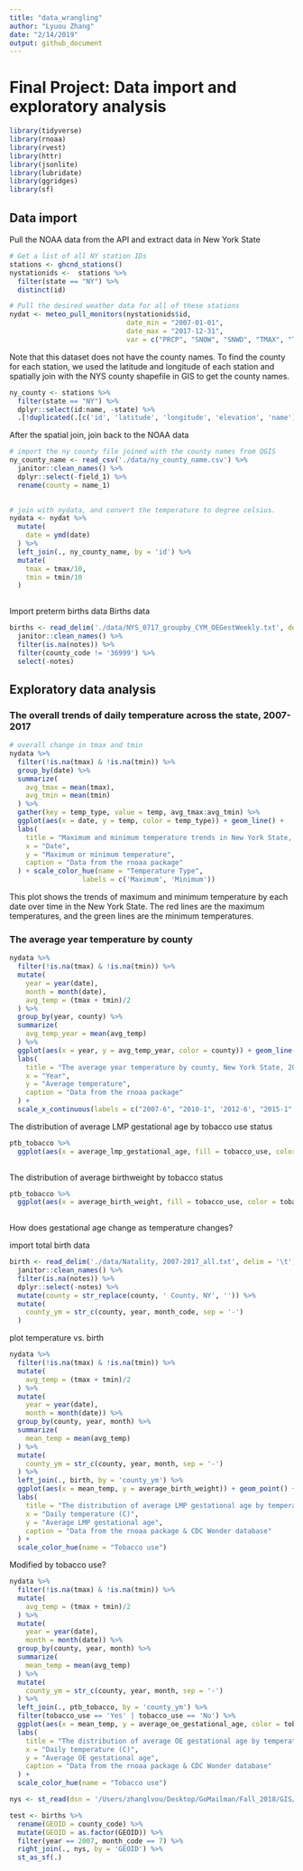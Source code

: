 ```yaml
---
title: "data_wrangling"
author: "Lyuou Zhang"
date: "2/14/2019"
output: github_document
---
```


# Final Project: Data import and exploratory analysis

```r
library(tidyverse)
library(rnoaa)
library(rvest)
library(httr)
library(jsonlite)
library(lubridate)
library(ggridges)
library(sf)
```

## Data import

Pull the NOAA data from the API and extract data in New York State

```r
# Get a list of all NY station IDs
stations <- ghcnd_stations()
nystationids <-  stations %>% 
  filter(state == "NY") %>% 
  distinct(id)

# Pull the desired weather data for all of these stations
nydat <- meteo_pull_monitors(nystationids$id, 
                             date_min = "2007-01-01", 
                             date_max = "2017-12-31", 
                             var = c("PRCP", "SNOW", "SNWD", "TMAX", "TMIN"))
```

Note that this dataset does not have the county names. To find the county for each station, we used the latitude and longitude of each station and spatially join with the NYS county shapefile in GIS to get the county names.

```r
ny_county <- stations %>% 
  filter(state == "NY") %>% 
  dplyr::select(id:name, -state) %>% 
  .[!duplicated(.[c('id', 'latitude', 'longitude', 'elevation', 'name')]),]

```

After the spatial join, join back to the NOAA data

```r
# import the ny county file joined with the county names from QGIS
ny_county_name <- read_csv('./data/ny_county_name.csv') %>% 
  janitor::clean_names() %>% 
  dplyr::select(-field_1) %>% 
  rename(county = name_1)
 

# join with nydata, and convert the temperature to degree celsius.
nydata <- nydat %>% 
  mutate(
    date = ymd(date)
  ) %>% 
  left_join(., ny_county_name, by = 'id') %>% 
  mutate(
    tmax = tmax/10,
    tmin = tmin/10
  )
 
```

Import preterm births data
Births data

```r
births <- read_delim('./data/NYS_0717_groupby_CYM_OEGestWeekly.txt', delim = '\t') %>% 
  janitor::clean_names() %>% 
  filter(is.na(notes)) %>% 
  filter(county_code != '36999') %>% 
  select(-notes)

```


## Exploratory data analysis 

### The overall trends of daily temperature across the state, 2007-2017

```r
# overall change in tmax and tmin
nydata %>% 
  filter(!is.na(tmax) & !is.na(tmin)) %>% 
  group_by(date) %>% 
  summarize(
    avg_tmax = mean(tmax),
    avg_tmin = mean(tmin)
  ) %>%
  gather(key = temp_type, value = temp, avg_tmax:avg_tmin) %>%
  ggplot(aes(x = date, y = temp, color = temp_type)) + geom_line() +
  labs(
    title = "Maximum and minimum temperature trends in New York State, 2007-2017",
    x = "Date",
    y = "Maximum or minimum temperature",
    caption = "Data from the rnoaa package"
  ) + scale_color_hue(name = "Temperature Type", 
                  labels = c('Maximum', 'Minimum'))

```

This plot shows the trends of maximum and minimum temperature by each date over time in the New York State. The red lines are the maximum temperatures, and the green lines are the minimum temperatures.

### The average year temperature by county

```r
nydata %>% 
  filter(!is.na(tmax) & !is.na(tmin)) %>% 
  mutate(
    year = year(date),
    month = month(date),
    avg_temp = (tmax + tmin)/2
  ) %>% 
  group_by(year, county) %>% 
  summarize(
    avg_temp_year = mean(avg_temp)
  ) %>% 
  ggplot(aes(x = year, y = avg_temp_year, color = county)) + geom_line() +
  labs(
    title = "The average year temperature by county, New York State, 2007-2017",
    x = "Year",
    y = "Average temperature",
    caption = "Data from the rnoaa package"
  ) +
  scale_x_continuous(labels = c("2007-6", "2010-1", '2012-6', "2015-1", '2017-6'))

```

The distribution of average LMP gestational age by tobacco use status

```r
ptb_tobacco %>%
  ggplot(aes(x = average_lmp_gestational_age, fill = tobacco_use, color = tobacco_use)) + geom_density(alpha = 0.5)
    
```

The distribution of average birthweight by tobacco status

```r

ptb_tobacco %>%
  ggplot(aes(x = average_birth_weight, fill = tobacco_use, color = tobacco_use)) + geom_density(alpha = 0.5)
    
```

How does gestational age change as temperature changes?

import total birth data

```r
birth <- read_delim('./data/Natality, 2007-2017_all.txt', delim = '\t') %>% 
  janitor::clean_names() %>% 
  filter(is.na(notes)) %>% 
  dplyr::select(-notes) %>% 
  mutate(county = str_replace(county, ' County, NY', '')) %>% 
  mutate(
    county_ym = str_c(county, year, month_code, sep = '-')
  )

```

plot temperature vs. birth

```r

nydata %>% 
  filter(!is.na(tmax) & !is.na(tmin)) %>% 
  mutate(
    avg_temp = (tmax + tmin)/2
  ) %>% 
  mutate(
    year = year(date),
    month = month(date)) %>% 
  group_by(county, year, month) %>% 
  summarize(
    mean_temp = mean(avg_temp)
  ) %>% 
  mutate(
    county_ym = str_c(county, year, month, sep = '-')
  ) %>% 
  left_join(., birth, by = 'county_ym') %>% 
  ggplot(aes(x = mean_temp, y = average_birth_weight)) + geom_point() + geom_smooth() +
  labs(
    title = "The distribution of average LMP gestational age by temperature",
    x = "Daily temperature (C)",
    y = "Average LMP gestational age",
    caption = "Data from the rnoaa package & CDC Wonder database"
  ) +
  scale_color_hue(name = "Tobacco use")

```


Modified by tobacco use?

```r
nydata %>% 
  filter(!is.na(tmax) & !is.na(tmin)) %>% 
  mutate(
    avg_temp = (tmax + tmin)/2
  ) %>% 
  mutate(
    year = year(date),
    month = month(date)) %>% 
  group_by(county, year, month) %>% 
  summarize(
    mean_temp = mean(avg_temp)
  ) %>% 
  mutate(
    county_ym = str_c(county, year, month, sep = '-')
  ) %>% 
  left_join(., ptb_tobacco, by = 'county_ym') %>% 
  filter(tobacco_use == 'Yes' | tobacco_use == 'No') %>% 
  ggplot(aes(x = mean_temp, y = average_oe_gestational_age, color = tobacco_use)) + geom_point(alpha = 0.8) + geom_smooth() +
  labs(
    title = "The distribution of average OE gestational age by temperature, stratified by tobacco use status",
    x = "Daily temperature (C)",
    y = "Average OE gestational age",
    caption = "Data from the rnoaa package & CDC Wonder database"
  ) +
  scale_color_hue(name = "Tobacco use")

```


```r
nys <- st_read(dsn = '/Users/zhanglvou/Desktop/GoMailman/Fall_2018/GIS/Lab 1 - Acquiring and Making Population Data Spatial/cb_2013_us_county_500k', layer = 'nys')

test <- births %>% 
  rename(GEOID = county_code) %>% 
  mutate(GEOID = as.factor(GEOID)) %>% 
  filter(year == 2007, month_code == 7) %>% 
  right_join(., nys, by = 'GEOID') %>% 
  st_as_sf(.)


```




